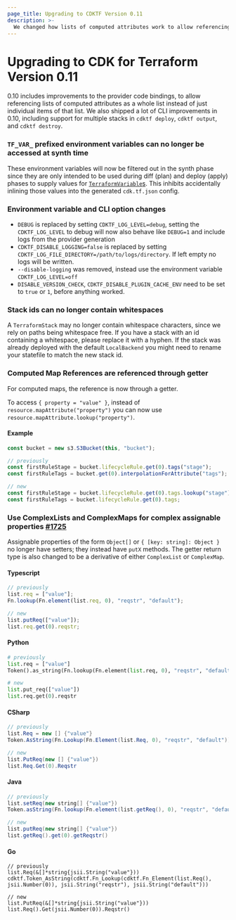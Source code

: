```yaml
---
page_title: Upgrading to CDKTF Version 0.11
description: >-
  We changed how lists of computed attributes work to allow referencing the whole list
---
```


# Upgrading to CDK for Terraform Version 0.11

0.10 includes improvements to the provider code bindings, to allow referencing lists of computed attributes as a whole list instead of just individual items of that list.
We also shipped a lot of CLI improvements in 0.10, including support for multiple stacks in `cdktf deploy`, `cdktf output`, and `cdktf destroy`.

### `TF_VAR_` prefixed environment variables can no longer be accessed at synth time

These environment variables will now be filtered out in the synth phase since they are only intended to be used during diff (plan) and deploy (apply) phases to supply values for [`TerraformVariable`s](https://www.terraform.io/cdktf/concepts/variables-and-outputs#input-variables). This inhibits accidentally inlining those values into the generated `cdk.tf.json` config.

### Environment variable and CLI option changes

- `DEBUG` is replaced by setting `CDKTF_LOG_LEVEL=debug`, setting the `CDKTF_LOG_LEVEL` to debug will now also behave like `DEBUG=1` and include logs from the provider generation
- `CDKTF_DISABLE_LOGGING=false` is replaced by setting `CDKTF_LOG_FILE_DIRECTORY=/path/to/logs/directory`. If left empty no logs will be written.
- `--disable-logging` was removed, instead use the environment variable `CDKTF_LOG_LEVEL=off`
- `DISABLE_VERSION_CHECK`, `CDKTF_DISABLE_PLUGIN_CACHE_ENV` need to be set to `true` or `1`, before anything worked.

### Stack ids can no longer contain whitespaces

A `TerraformStack` may no longer contain whitespace characters, since we rely on paths being whitespace free. If you have a stack with an id containing a whitespace, please replace it with a hyphen. If the stack was already deployed with the default `LocalBackend` you might need to rename your statefile to match the new stack id.

### Computed Map References are referenced through getter

For computed maps, the reference is now through a getter.

To access `{ property = "value" }`, instead of `resource.mapAttribute("property")` you can now use `resource.mapAttribute.lookup("property")`.

#### Example

```ts
const bucket = new s3.S3Bucket(this, "bucket");

// previously
const firstRuleStage = bucket.lifecycleRule.get(0).tags("stage");
const firstRuleTags = bucket.get(0).interpolationForAttribute("tags");

// new
const firstRuleStage = bucket.lifecycleRule.get(0).tags.lookup("stage");
const firstRuleTags = bucket.lifecycleRule.get(0).tags;
```

### Use ComplexLists and ComplexMaps for complex assignable properties [#1725](https://github.com/hashicorp/terraform-cdk/pull/1725)

Assignable properties of the form `Object[]` or `{ [key: string]: Object }` no longer have setters; they instead have `putX` methods. The getter return type is also changed to be a derivative of either `ComplexList` or `ComplexMap`.

#### Typescript

```ts
// previously
list.req = ["value"];
Fn.lookup(Fn.element(list.req, 0), "reqstr", "default");

// new
list.putReq(["value"]);
list.req.get(0).reqstr;
```

#### Python

```python
# previously
list.req = ["value"]
Token().as_string(Fn.lookup(Fn.element(list.req, 0), "reqstr", "default"))

# new
list.put_req(["value"])
list.req.get(0).reqstr
```

#### CSharp

```csharp
// previously
list.Req = new [] {"value"}
Token.AsString(Fn.Lookup(Fn.Element(list.Req, 0), "reqstr", "default"))

// new
list.PutReq(new [] {"value"})
list.Req.Get(0).Reqstr
```

#### Java

```java
// previously
list.setReq(new string[] {"value"})
Token.asString(Fn.lookup(Fn.element(list.getReq(), 0), "reqstr", "default"))

// new
list.putReq(new string[] {"value"})
list.getReq().get(0).getReqstr()
```

#### Go

```golang
// previously
list.Req(&[]*string{jsii.String("value"}))
cdktf.Token_AsString(cdktf.Fn_Lookup(cdktf.Fn_Element(list.Req(), jsii.Number(0)), jsii.String("reqstr"), jsii.String("default")))

// new
list.PutReq(&[]*string{jsii.String("value"}))
list.Req().Get(jsii.Number(0)).Reqstr()
```

